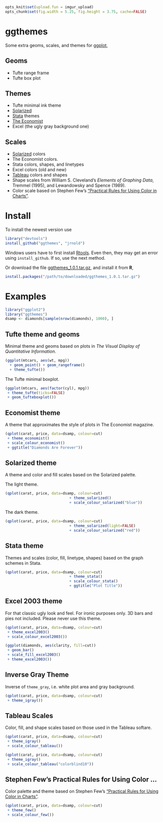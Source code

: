 ```r
opts_knit$set(upload.fun = imgur_upload)
opts_chunk$set(fig.width = 5.25, fig.height = 3.75, cache=FALSE)
```

# ggthemes

Some extra geoms, scales, and themes for [ggplot](http://had.co.nz/ggplot2/),

## Geoms

- Tufte range frame
- Tufte box plot

## Themes 

- Tufte minimal ink theme
- [Solarized](http://ethanschoonover.com/solarized)
- [Stata](http://stata.com/) themes 
- [The Economist](http://www.economist.com/)
- Excel (the ugly gray background one)

## Scales

- [Solarized](http://ethanschoonover.com/solarized) colors
- The Economist colors.
- Stata colors, shapes, and linetypes
- Excel colors (old and new)
- [Tableau](http://www.tableausoftware.com/) colors and shapes
- Shape scales from William S. Cleveland's *Elements of Graphing Data*,
  Tremmel (1995), and Lewandowsky and Spence (1989).
- Color scale based on Stephen Few's ["Practical Rules for Using Color in Charts"](http://www.perceptualedge.com/articles/visual_business_intelligence/rules_for_using_color.pdf).

# Install 

To install the newest version use 

```r
library("devtools")
install_github("ggthemes", "jrnold")
```

Windows users have to first install [Rtools](http://www.murdoch-sutherland.com/Rtools/).
Even then, they may get an error using ``install_github``. If so, use the next method.

Or download the file
[ggthemes_1.0.1.tar.gz](https://github.com/downloads/jrnold/ggthemes/ggthemes_1.0.1.tar.gz),
and install it from **R**,

```r
install.packages("/path/to/downloaded/ggthemes_1.0.1.tar.gz")
```

# Examples

```r
library("ggplot2")
library("ggthemes")
dsamp <- diamonds[sample(nrow(diamonds), 1000), ]
```

## Tufte theme and geoms

Minimal theme and geoms based on plots in *The Visual Display of
Quantitative Information*.

```r
(ggplot(mtcars, aes(wt, mpg))
  + geom_point() + geom_rangeframe()
  + theme_tufte())
```

The Tufte minimal boxplot.

```r
(ggplot(mtcars, aes(factor(cyl), mpg)) 
 + theme_tufte(ticks=FALSE)
 + geom_tufteboxplot())
```

## Economist theme

A theme that approximates the style of plots in The Economist
magazine.

```r
(qplot(carat, price, data=dsamp, colour=cut)
 + theme_economist()
 + scale_colour_economist()
 + ggtitle("Diamonds Are Forever"))
```

## Solarized theme

A theme and color and fill scales based on the Solarized palette.

The light theme.

```r
(qplot(carat, price, data=dsamp, colour=cut)
                             + theme_solarized()
                             + scale_colour_solarized("blue"))
```

The dark theme.

```r
(qplot(carat, price, data=dsamp, colour=cut)
                             + theme_solarized(light=FALSE)
                             + scale_colour_solarized("red"))
```

## Stata theme 

Themes and scales (color, fill, linetype, shapes) based on the graph
schemes in Stata.

```r
(qplot(carat, price, data=dsamp, colour=cut)
                             + theme_stata() 
                             + scale_colour_stata()
                             + ggtitle("Plot Title"))
```

## Excel 2003 theme

For that classic ugly look and feel. For ironic purposes only. 3D bars
and pies not included. Please never use this theme.

```r
(qplot(carat, price, data=dsamp, colour=cut)
 + theme_excel2003() 
 + scale_colour_excel2003())

```

```r
(ggplot(diamonds, aes(clarity, fill=cut)) 
 + geom_bar()
 + scale_fill_excel2003()
 + theme_excel2003())
```

## Inverse Gray Theme

Inverse of `theme_gray`, i.e. white plot area and gray background.

```r
(qplot(carat, price, data=dsamp, colour=cut)
 + theme_igray())
```


## Tableau Scales

Color, fill, and shape scales based on those used in the Tableau softare.

```r
(qplot(carat, price, data=dsamp, colour=cut)
 + theme_igray()
 + scale_colour_tableau())
```

```r
(qplot(carat, price, data=dsamp, colour=cut)
 + theme_igray()
 + scale_colour_tableau("colorblind10"))
```

## Stephen Few's Practical Rules for Using Color ...

Color palette and theme based on Stephen Few's ["Practical Rules for Using Color in Charts"](http://www.perceptualedge.com/articles/visual_business_intelligence/rules_for_using_color.pdf).

```r
(qplot(carat, price, data=dsamp, colour=cut)
 + theme_few()
 + scale_colour_few())
```

